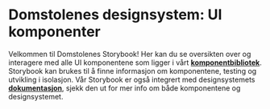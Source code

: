 
<Meta title="Design system/Introduction" />

<style>{`
  *::selection {
    color: var(--dds-color-neutrals-gray-9);
    background-color: var(--dds-color-tertiary-lightest);
  }
  .sbdocs {
    font-family: var(--dds-font-heading-sans-06-font-family);
  }
  .sbdocs-content {
    max-width: 600px;
  }
  .sbdocs-a {
    color: var(--dds-color-interactive-base);
    text-decoration: underline;
  }
  .sbdocs-a:hover {
    color: var(--dds-color-interactive-dark);
  }
  .sbdocs-h1 {
   font-size: var(--dds-font-heading-sans-06-font-size);
  font-weight: var(--dds-font-heading-sans-06-font-weight);
  letter-spacing: var(--dds-font-heading-sans-06-letter-spacing);
  line-height: var(--dds-font-heading-sans-06-line-height);
  }
  .sbdocs-p {
   font-size: var(--dds-font-body-sans-02-font-size);
  font-weight: var(--dds-font-body-sans-02-font-weight);
  letter-spacing: var(--dds-font-body-sans-02-letter-spacing);
  line-height: var(--dds-font-body-sans-02-line-height);
  }
`}</style>

# Domstolenes designsystem: UI komponenter

Velkommen til Domstolenes Storybook! Her kan du se oversikten over og interagere med alle UI komponentene som ligger i vårt [**komponentbibliotek**](https://www.npmjs.com/org/norges-domstoler/dds-components).
Storybook kan brukes til å finne informasjon om komponentene, testing og utvikling i isolasjon.
Vår Storybook er også integrert med designsystemets [**dokumentasjon**](https://design.domstol.no/), sjekk den ut for mer info om både komponentene og designsystemet.
